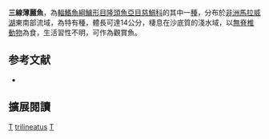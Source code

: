 {{Speciesbox 
| genus = Tramitichromis
| species = trilineatus
| status = LC
| status_system = IUCN3.1
| authority = [[Trewavas|Trewavas]], 1931
| synonyms = *''Lethrinops trilineata''<br /><small>Trewavas, 1931</small>
*''Tramitichromis trilineata''<br /><small>Trewavas, 1931</small>
}}

'''三線薄麗魚'''，為[[輻鰭魚綱|輻鰭魚綱]][[鱸形目|鱸形目]][[隆頭魚亞目|隆頭魚亞目]][[慈鯛科|慈鯛科]]的其中一[[種|種]]，分布於[[非洲|非洲]][[馬拉威湖|馬拉威湖]]東南部流域，為特有種，體長可達14公分，棲息在沙底質的淺水域，以[[無脊椎動物|無脊椎動物]]為食，生活習性不明，可作為觀賞魚。
==参考文献==
*{{FishBase_species|genus=Tramitichromis|species=trilineatus|year=2013|month=5}}

== 擴展閱讀 ==
{{refbegin}}
{{wikispecies-inline|Tramitichromis trilineatus|三線薄麗魚}}
{{refend}}
{{Taxonbar|from=Q5225296}}

[[Category:觀賞魚|T]]
[[Category:薄麗魚屬|trilineatus]]
[[Category:1931年描述的魚類|T]]


{{鱸形目小作品}}